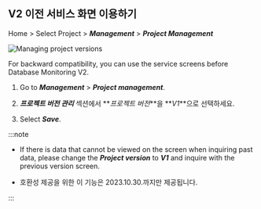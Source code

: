 ## V2 이전 서비스 화면 이용하기

Home > Select Project > **_Management_** > **_Project Management_**

![Managing project versions](/img/db-v2-ver-management.png)

For backward compatibility, you can use the service screens before Database Monitoring V2. 

1.  Go to **_Management_** > **_Project management_**.

2.  **_프로젝트 버전 관리_** 섹션에서 **_프로젝트 버전_**을 **_V1_**으로 선택하세요. 

3.  Select **_Save_**.

:::note

-   If there is data that cannot be viewed on the screen when inquiring past data, please change the **_Project version_** to **_V1_** and inquire with the previous version screen.

-   호환성 제공을 위한 이 기능은 2023.10.30.까지만 제공됩니다.

:::
